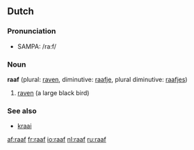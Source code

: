 ==Dutch==

===Pronunciation===
*SAMPA: /ra:f/

===Noun===
'''raaf''' {{f}} (plural: [[raven]], diminutive: [[raafje]], plural diminutive: [[raafjes]])

# [[raven]] (a large black bird)

===See also===
*[[kraai]] {{m}}

[[af:raaf]]
[[fr:raaf]]
[[io:raaf]]
[[nl:raaf]]
[[ru:raaf]]